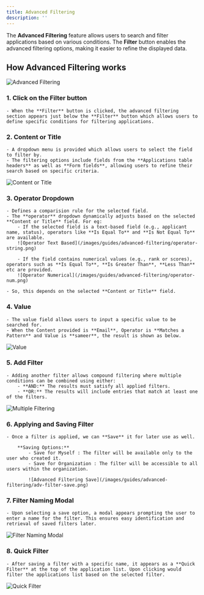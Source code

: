 ```yaml
---
title: Advanced Filtering
description: ''
---
```


The **Advanced Filtering** feature allows users to search and filter applications based on various conditions. The **Filter** button enables the advanced filtering options, making it easier to refine the displayed data.

## How Advanced Filtering works

![Advanced Filtering](/images/guides/advanced-filtering/advanced-filter.png)

### 1. Click on the Filter button
    - When the **Filter** button is clicked, the advanced filtering section appears just below the **Filter** button which allows users to define specific conditions for filtering applications.

### 2. Content or Title
    - A dropdown menu is provided which allows users to select the field to filter by.
    - The filtering options include fields from the **Applications table headers** as well as **Form fields**, allowing users to refine their search based on specific criteria.

![Content or Title](/images/guides/advanced-filtering/content-title.png)

### 3. Operator Dropdown
    - Defines a comparision rule for the selected field.
    - The **operator** dropdown dynamically adjusts based on the selected **Content or Title** field. For eg:
        - If the selected field is a text-based field (e.g., applicant name, status), operators like **Is Equal To** and **Is Not Equal To** are available. 
        ![Operator Text Based](/images/guides/advanced-filtering/operator-string.png)

        - If the field contains numerical values (e.g., rank or scores), operators such as **Is Equal To**, **Is Greater Than**, **Less Than** etc are provided.
        ![Operator Numerical](/images/guides/advanced-filtering/operator-num.png)

    - So, this depends on the selected **Content or Title** field.


### 4. Value
    - The value field allows users to input a specific value to be searched for.
    - When the Content provided is **Email**, Operator is **Matches a Pattern** and Value is **sameer**, the result is shown as below.

![Value](/images/guides/advanced-filtering/adv-filter-result.png)

### 5. Add Filter
    - Adding another filter allows compound filtering where multiple conditions can be combined using either:
        - **AND:** The results must satisfy all applied filters.
        - **OR:** The results will include entries that match at least one of the filters.

![Multiple Filtering](/images/guides/advanced-filtering/multiple-filtering.png)

### 6. Applying and Saving Filter
    - Once a filter is applied, we can **Save** it for later use as well.

        **Saving Options:**
            - Save for Myself : The filter will be available only to the user who created it.
            - Save for Organization : The filter will be accessible to all users within the organization.

            ![Advanced Filtering Save](/images/guides/advanced-filtering/adv-filter-save.png)


 ### 7. Filter Naming Modal 
    - Upon selecting a save option, a modal appears prompting the user to enter a name for the filter. This ensures easy identification and retrieval of saved filters later.

 ![Filter Naming Modal](/images/guides/advanced-filtering/filter-modal.png)


 ### 8. Quick Filter
    - After saving a filter with a specific name, it appears as a **Quick Filter** at the top of the application list. Upon clicking would filter the applications list based on the selected filter.

![Quick Filter](/images/guides/advanced-filtering/quick-filter.png)





    
